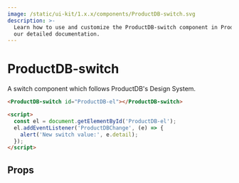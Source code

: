 ```yaml
---
image: /static/ui-kit/1.x.x/components/ProductDB-switch.svg
description: >-
  Learn how to use and customize the ProductDB-switch component in ProductDB's UI Kit with
  our detailed documentation.
---
```


# ProductDB-switch

A switch component which follows ProductDB's Design System.

```html
<ProductDB-switch id="ProductDB-el"></ProductDB-switch>

<script>
  const el = document.getElementById('ProductDB-el');
  el.addEventListener('ProductDBChange', (e) => {
    alert('New switch value:', e.detail);
  });
</script>
```

## Props

<PropsTable of="ProductDB-switch" />

<head>
  <title>UI Kit ProductDB-switch</title>
</head>
